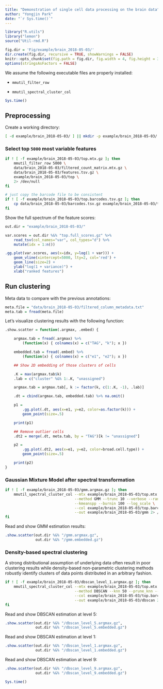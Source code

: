 ```yaml
---
title: "Demonstration of single cell data processing on the brain data"
author: "Yongjin Park"
date: "`r Sys.time()`"
---
```


```r
library("R.utils")
library("lemon")
source("Util-rmd.R")

fig.dir = 'Fig/example/brain_2018-05-03/'
dir.create(fig.dir, recursive = TRUE, showWarnings = FALSE)
knitr::opts_chunk$set(fig.path = fig.dir, fig.width = 4, fig.height = 3)
options(stringsAsFactors = FALSE)
```

We assume the following executable files are properly installed:

* `mmutil_filter_row`

* `mmutil_spectral_cluster_col`

```r
Sys.time()
```

## Preprocessing

Create a working directory:

```bash
[ -d example/brain_2018-05-03/ ] || mkdir -p example/brain_2018-05-03/
```

### Select top `5000` most variable features

```bash
if ! [ -f example/brain_2018-05-03/top.mtx.gz ]; then
    mmutil_filter_row 5000 \
    data/brain_2018-05-03/filtered_count_matrix.mtx.gz \
    data/brain_2018-05-03/features.tsv.gz \
    example/brain_2018-05-03/top \
    2> /dev/null
fi

# just copy the barcode file to be consistent
if ! [ -f example/brain_2018-05-03/top.barcodes.tsv.gz ]; then
    cp data/brain_2018-05-03/barcodes.tsv.gz example/brain_2018-05-03/top.barcodes.tsv.gz
fi
```

Show the full spectrum of the feature scores:

```r

out.dir = "example/brain_2018-05-03/"

var.scores = out.dir %&% "top.full_scores.gz" %>%
    read_tsv(col_names="var", col_types="d") %>%
    mutate(idx = 1:n())

.gg.plot(var.scores, aes(x=idx, y=log(1 + var))) +
    geom_vline(xintercept=5000, lty=2, col='red') +
    geom_line(size=2) +
    ylab("log(1 + variance)") +
    xlab("ranked features")
```

## Run clustering

Meta data to compare with the previous annotations:

```r
meta.file = "data/brain_2018-05-03/filtered_column_metadata.txt"
meta.tab = fread(meta.file)
```

Let's visualize clustering results with the following function:

```r
.show.scatter = function(.argmax, .embed) {

    argmax.tab = fread(.argmax) %>%
        (function(x) { colnames(x) = c("TAG", "k"); x })

    embedded.tab = fread(.embed) %>%
        (function(x) { colnames(x) = c("e1", "e2"); x })

    ## Show 2D embedding of those clusters of cells

    .K = max(argmax.tab$k)
    .lab = c("cluster" %&% 1:.K, "unassigned")

    argmax.tab = argmax.tab[, k := factor(k, c(1:.K, -1), .lab)]

    .dt = cbind(argmax.tab, embedded.tab) %>% na.omit()

    p1 =
        .gg.plot(.dt, aes(x=e1, y=e2, color=as.factor(k))) +
        geom_point(size=.5)

    print(p1)

    ## Remove outlier cells
    .dt2 = merge(.dt, meta.tab, by = "TAG")[k != "unassigned"]

    p2 =
        .gg.plot(.dt2, aes(x=e1, y=e2, color=broad.cell.type)) +
        geom_point(size=.5)

    print(p2)
}
```

### Gaussian Mixture Model after spectral transformation

```bash
if ! [ -f example/brain_2018-05-03/gmm.argmax.gz ]; then
    mmutil_spectral_cluster_col --mtx example/brain_2018-05-03/top.mtx.gz \
                                --method GMM --trunc 10 --verbose --rank 5 \
                                --kmeanspp --burnin 100 --log_scale \
                                --col example/brain_2018-05-03/top.barcodes.tsv.gz \
                                --out example/brain_2018-05-03/gmm 2> /dev/null
fi
```

Read and show GMM estimation results:

```r
.show.scatter(out.dir %&% "/gmm.argmax.gz",
              out.dir %&% "/gmm.embedded.gz")
```

### Density-based spectral clustering

A strong distributional assumption of underlying data often result in
poor clustering results while density-based non-parametric clustering
methods robustly identify clusters of data points distributed in an
arbitrary fashion.

```bash
if ! [ -f example/brain_2018-05-03/dbscan_level_1.argmax.gz ]; then
    mmutil_spectral_cluster_col --mtx example/brain_2018-05-03/top.mtx.gz --rank 5 \
                                --method DBSCAN --knn 50 --prune_knn --min_size 50 --verbose \
                                --col example/brain_2018-05-03/top.barcodes.tsv.gz \
                                --out example/brain_2018-05-03/dbscan 2> /dev/null
fi
```

Read and show DBSCAN estimation at level 5:

```r
.show.scatter(out.dir %&% "/dbscan_level_5.argmax.gz",
              out.dir %&% "/dbscan_level_5.embedded.gz")
```

Read and show DBSCAN estimation at level 1:

```r
.show.scatter(out.dir %&% "/dbscan_level_1.argmax.gz",
              out.dir %&% "/dbscan_level_1.embedded.gz")
```

Read and show DBSCAN estimation at level 9:

```r
.show.scatter(out.dir %&% "/dbscan_level_9.argmax.gz",
              out.dir %&% "/dbscan_level_9.embedded.gz")
```


```r
Sys.time()
```
